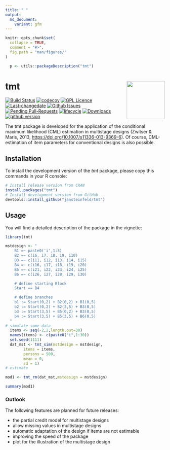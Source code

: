 ```yaml
---
title: " "
output:
  md_document:
    variant: gfm
---
```


```r
knitr::opts_chunk$set(
  collapse = TRUE,
  comment = "#>",
  fig.path = "man/figures/"
)

  p <- utils::packageDescription("tmt")
```
# tmt <img src="man/figures/tmt.png" width="120" align="right" alt=""/>

<!-- README.md is generated from README.Rmd-->
[![Build Status](https://api.travis-ci.com/jansteinfeld/tmt.svg?token=YsTqLvBJ7myior43p52T&branch=master)](https://travis-ci.com/jansteinfeld/tmt)
[![codecov](https://codecov.io/gh/jansteinfeld/tmt/branch/master/graph/badge.svg?token=UwLlcu9JXp)](https://codecov.io/gh/jansteinfeld/tmt)
[![GPL Licence](https://badges.frapsoft.com/os/gpl/gpl.svg?v=103)](https://opensource.org/licenses/GPL-3.0/) 
[![Last-changedate](https://img.shields.io/badge/last%20change-2019--03--16-yellowgreen.svg)](/commits/master)
[![Github Issues](http://githubbadges.herokuapp.com/jansteinfeld/tmt/issues.svg?style=flat-square)](https://github.com/jansteinfeld/tmt/issues)
[![Pending Pull-Requests](http://githubbadges.herokuapp.com/jansteinfeld/tmt/pulls.svg?style=flat-square)](https://github.com/jansteinfeld/tmt/pulls)
[![lifecycle](https://img.shields.io/badge/lifecycle-experimental-orange.svg)](https://github.com/jansteinfeld/tmt/commits)
[![Downloads](https://cranlogs.r-pkg.org/badges/tmt?color=brightgreen)](http://www.r-pkg.org/pkg/tmt)
[![github version](https://img.shields.io/badge/github%20version-0.1.9.00-orange.svg)](https://github.com/jansteinfeld/tmt)

The tmt package is developed for the application of the conditional maximum likelihood (CML) estimation in multistage designs (Zwitser & Maris, 2013, <https://doi.org/10.1007/s11336-013-9369-6>). Of course, CML-estimation of item parameters for conventional designs is also possible.


## Installation
To install the development version of the *tmt* package, please copy this commands in your R console:
```r
# Install release version from CRAN
install.packages("tmt")
# Install development version from GitHub
devtools::install_github("jansteinfeld/tmt")
```

## Usage
You will find a detailed description of the package in the vignette:
```r
library(tmt)

mstdesign <- "
    B1 =~ paste0('i',1:5)
    B2 =~ c(i6, i7, i8, i9, i10)
    B3 =~ c(i11, i12, i13, i14, i15)
    B4 =~ c(i16, i17, i18, i19, i20)
    B5 =~ c(i21, i22, i23, i24, i25)
    B6 =~ c(i26, i27, i28, i29, i30)

    # define starting Block
    Start == B4

    # define branches
    b1 := Start(0,2) + B2(0,2) + B1(0,5)
    b2 := Start(0,2) + B2(3,5) + B3(0,5)
    b3 := Start(3,5) + B5(0,2) + B3(0,5)
    b4 := Start(3,5) + B5(3,5) + B6(0,5)
  "
# simulate some data
  items <- seq(-2,2,length.out=30)
  names(items) <- c(paste0("i",1:30))
  set.seed(1111)
  dat_mst <- tmt_sim(mstdesign = mstdesign,
        items = items,
        persons = 500,
        mean = 0,
        sd = 1)
# estimate

mod1 <- tmt_rm(dat_mst,mstdesign = mstdesign)

summary(mod1)
```

### Outlook
The following features are planned for future releases:

* the partial credit model for multistage designs
* allow missing values in multistage designs
* automatic adaptation of the design if items are not estimable 
* improving the speed of the package
* plot for the illustration of the multistage design
